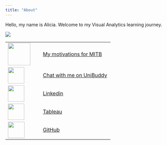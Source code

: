 ```yaml
---
title: "About"
---
```


Hello, my name is Alicia. Welcome to my Visual Analytics learning journey.

[![](images/Entity Relationship Diagram.jpg){fig-align="center"}](images/Entity Relationship Diagram.jpg)

|                                                              |                                                                                                                                                         |
|------------------------|-----------------------------------------------|
| ![](images/clipboard-2500192515.png){width="70"}             | [My motivations for MITB](https://masters.smu.edu.sg/programme/master_of_it_in_business/community-stories/alicia_loh_analytics)                         |
| ![](images/clipboard-3389787073.png){width="51"}             | [Chat with me on UniBuddy](https://api.unibuddy.co/og/singapore-management-university-pg/buddies/students/659ea87b6b5e790e17aa7e10?buddyPosition=share) |
| ![](images/clipboard-2757522519.png){width="51"}             | [Linkedin](https://www.linkedin.com/in/lnealicia/)                                                                                                      |
| ![](images/clipboard-3089214546.png){width="51"}             | [Tableau](https://public.tableau.com/app/profile/lne.alicia/vizzes)                                                                                     |
| ![](images/clipboard-3605694906.png){width="52" height="51"} | [GitHub](https://github.com/lnealicia)                                                                                                                  |
